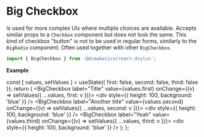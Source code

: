 


# Big Checkbox
Is used for more complex UIs where multiple choices are available. Accepts similar props to a `Checkbox` component but does not look the same. This kind of checkbox "button" is not to be used in regular forms, similarly to the `BigRadio` component. Often used together with other `BigCheckbox`.
```jsx
import { BigCheckbox } from '@drawbotics/react-drylus';
```
__Example__

  const [ values, setValues ] = useState({ first: false, second: false, third: false });
  return (
    <Playground component={BigCheckbox}>
      <Flex vSpacing={Sizes.DEFAULT}>
        <FlexItem flex>
          <BigCheckbox
            label="Title"
            value={values.first}
            onChange={(v) => setValues({ ...values, first: v })}>
            <div style={{ height: 100, background: 'blue' }} />
          </BigCheckbox>
        </FlexItem>
        <FlexItem flex>
          <BigCheckbox
            label="Another title"
            value={values.second}
            onChange={(v) => setValues({ ...values, second: v })}>
            <div style={{ height: 100, background: 'blue' }} />
          </BigCheckbox>
        </FlexItem>
        <FlexItem flex>
          <BigCheckbox
            label="Yeah"
            value={values.third}
            onChange={(v) => setValues({ ...values, third: v })}>
            <div style={{ height: 100, background: 'blue' }} />
          </BigCheckbox>
        </FlexItem>
      </Flex>
    </Playground>
  );
};

<Wrapper />
